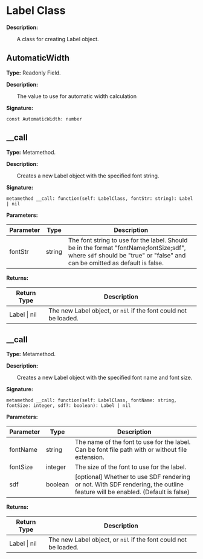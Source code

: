 # Label Class

**Description:**

&emsp;&emsp;A class for creating Label object.

## AutomaticWidth

**Type:** Readonly Field.

**Description:**

&emsp;&emsp;The value to use for automatic width calculation

**Signature:**
```tl
const AutomaticWidth: number
```

## __call

**Type:** Metamethod.

**Description:**

&emsp;&emsp;Creates a new Label object with the specified font string.

**Signature:**
```tl
metamethod __call: function(self: LabelClass, fontStr: string): Label | nil
```

**Parameters:**

| Parameter | Type | Description |
| --- | --- | --- |
| fontStr | string | The font string to use for the label. Should be in the format "fontName;fontSize;sdf", where `sdf` should be "true" or "false" and can be omitted as default is false. |

**Returns:**

| Return Type | Description |
| --- | --- |
| Label \| nil | The new Label object, or `nil` if the font could not be loaded. |

## __call

**Type:** Metamethod.

**Description:**

&emsp;&emsp;Creates a new Label object with the specified font name and font size.

**Signature:**
```tl
metamethod __call: function(self: LabelClass, fontName: string, fontSize: integer, sdf?: boolean): Label | nil
```

**Parameters:**

| Parameter | Type | Description |
| --- | --- | --- |
| fontName | string | The name of the font to use for the label.<br/>Can be font file path with or without file extension. |
| fontSize | integer | The size of the font to use for the label. |
| sdf | boolean | [optional] Whether to use SDF rendering or not. With SDF rendering, the outline feature will be enabled. (Default is false) |

**Returns:**

| Return Type | Description |
| --- | --- |
| Label \| nil | The new Label object, or `nil` if the font could not be loaded. |